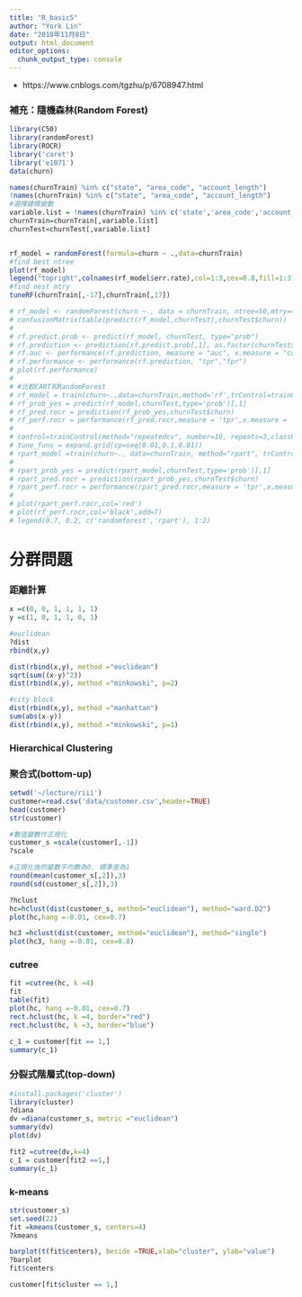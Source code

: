 ```yaml
---
title: "R_basic5"
author: "York Lin"
date: "2018年11月8日"
output: html_document
editor_options: 
  chunk_output_type: console
---
```


- https://www.cnblogs.com/tgzhu/p/6708947.html

### 補充：隨機森林(Random Forest)
```R
library(C50)
library(randomForest)
library(ROCR)
library('caret')
library('e1071')
data(churn)

names(churnTrain) %in% c("state", "area_code", "account_length")
!names(churnTrain) %in% c("state", "area_code", "account_length")
#選擇建模變數
variable.list = !names(churnTrain) %in% c('state','area_code','account_length')
churnTrain=churnTrain[,variable.list]
churnTest=churnTest[,variable.list]


rf_model = randomForest(formula=churn ~ .,data=churnTrain)
#find best ntree
plot(rf_model)
legend("topright",colnames(rf_model$err.rate),col=1:3,cex=0.8,fill=1:3)
#find nest mtry
tuneRF(churnTrain[,-17],churnTrain[,17])

# rf_model <- randomForest(churn ~., data = churnTrain, ntree=50,mtry=4)
# confusionMatrix(table(predict(rf_model,churnTest),churnTest$churn))
# 
# rf.predict.prob <- predict(rf_model, churnTest, type="prob")
# rf.prediction <- prediction(rf.predict.prob[,1], as.factor(churnTest$churn))
# rf.auc <- performance(rf.prediction, measure = "auc", x.measure = "cutoff")
# rf.performance <- performance(rf.prediction, "tpr","fpr")
# plot(rf.performance)
# 
# #比較CART和RandomForest
# rf_model = train(churn~.,data=churnTrain,method='rf',trControl=trainControl(method="repeatedcv", number=10, repeats=3,classProbs = TRUE,summaryFunction = prSummary))
# rf_prob_yes = predict(rf_model,churnTest,type='prob')[,1]
# rf_pred.rocr = prediction(rf_prob_yes,churnTest$churn)
# rf_perf.rocr = performance(rf_pred.rocr,measure = 'tpr',x.measure = 'fpr')
# 
# control=trainControl(method="repeatedcv", number=10, repeats=3,classProbs = TRUE,summaryFunction = prSummary)
# tune_funs = expand.grid(cp=seq(0.01,0.1,0.01))
# rpart_model =train(churn~., data=churnTrain, method="rpart", trControl=control,tuneGrid=tune_funs)
# 
# rpart_prob_yes = predict(rpart_model,churnTest,type='prob')[,1]
# rpart_pred.rocr = prediction(rpart_prob_yes,churnTest$churn)
# rpart_perf.rocr = performance(rpart_pred.rocr,measure = 'tpr',x.measure = 'fpr')
# 
# plot(rpart_perf.rocr,col='red')
# plot(rf_perf.rocr,col='black',add=T)
# legend(0.7, 0.2, c('randomforest','rpart'), 1:2)
```

# 分群問題

### 距離計算
```R
x =c(0, 0, 1, 1, 1, 1)
y =c(1, 0, 1, 1, 0, 1)

#euclidean
?dist
rbind(x,y)

dist(rbind(x,y), method ="euclidean")
sqrt(sum((x-y)^2))
dist(rbind(x,y), method ="minkowski", p=2)

#city block
dist(rbind(x,y), method ="manhattan")
sum(abs(x-y))
dist(rbind(x,y), method ="minkowski", p=1)
```

### Hierarchical Clustering
### 聚合式(bottom-up)
```R
setwd('~/lecture/riii')
customer=read.csv('data/customer.csv',header=TRUE)
head(customer)
str(customer)

#數值變數作正規化
customer_s =scale(customer[,-1])
?scale

#正規化後的變數平均數為0, 標準差為1
round(mean(customer_s[,2]),3)
round(sd(customer_s[,2]),3)

?hclust
hc=hclust(dist(customer_s, method="euclidean"), method="ward.D2")
plot(hc,hang =-0.01, cex=0.7)

hc3 =hclust(dist(customer, method="euclidean"), method="single")
plot(hc3, hang =-0.01, cex=0.8)
```

### cutree
```R
fit =cutree(hc, k =4)
fit
table(fit)
plot(hc, hang =-0.01, cex=0.7)
rect.hclust(hc, k =4, border="red")
rect.hclust(hc, k =3, border="blue")

c_1 = customer[fit == 1,]
summary(c_1)
```

### 分裂式階層式(top-down)
```r
#install.packages('cluster')
library(cluster)
?diana
dv =diana(customer_s, metric ="euclidean")
summary(dv)
plot(dv)

fit2 =cutree(dv,k=4)
c_1 = customer[fit2 ==1,]
summary(c_1)
```

### k-means
```R
str(customer_s)
set.seed(22)
fit =kmeans(customer_s, centers=4)
?kmeans

barplot(t(fit$centers), beside =TRUE,xlab="cluster", ylab="value")
?barplot
fit$centers

customer[fit$cluster == 1,]
```

